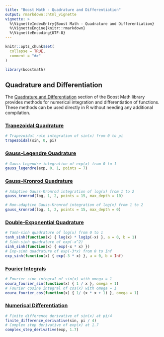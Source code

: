 ```yaml
---
title: "Boost Math - Quadrature and Differentiation"
output: rmarkdown::html_vignette
vignette: >
  %\VignetteIndexEntry{Boost Math - Quadrature and Differentiation}
  %\VignetteEngine{knitr::rmarkdown}
  %\VignetteEncoding{UTF-8}
---
```


```r
knitr::opts_chunk$set(
  collapse = TRUE,
  comment = "#>"
)
```

```r
library(boostmath)
```

## Quadrature and Differentiation

The [Quadrature and Differentiation](https://www.boost.org/doc/libs/1_87_0/libs/math/doc/html/quadrature.html) section of the Boost Math library provides methods for numerical integration and differentiation of functions. These methods can be used directly in R without needing any additional compilation.

### [Trapezoidal Quadrature](https://www.boost.org/doc/libs/1_87_0/libs/math/doc/html/math_toolkit/trapezoidal.html)

```r
# Trapezoidal rule integration of sin(x) from 0 to pi
trapezoidal(sin, 0, pi)
```

### [Gauss-Legendre Quadrature](https://www.boost.org/doc/libs/1_87_0/libs/math/doc/html/math_toolkit/gauss.html)

```r
# Gauss-Legendre integration of exp(x) from 0 to 1
gauss_legendre(exp, 0, 1, points = 7)
```

### [Gauss-Kronrod Quadrature](https://www.boost.org/doc/libs/1_87_0/libs/math/doc/html/math_toolkit/gauss_kronrod.html)

```r
# Adaptive Gauss-Kronrod integration of log(x) from 1 to 2
gauss_kronrod(log, 1, 2, points = 15, max_depth = 10)

# Non-adaptive Gauss-Kronrod integration of log(x) from 1 to 2
gauss_kronrod(log, 1, 2, points = 15, max_depth = 0)
```

### [Double-Exponential Quadrature](https://www.boost.org/doc/libs/1_87_0/libs/math/doc/html/math_toolkit/double_exponential.html)

```r
# Tanh-sinh quadrature of log(x) from 0 to 1
tanh_sinh(function(x) { log(x) * log1p(-x) }, a = 0, b = 1)
# Sinh-sinh quadrature of exp(-x^2)
sinh_sinh(function(x) { exp(-x * x) })
# Exp-sinh quadrature of exp(-3*x) from 0 to Inf
exp_sinh(function(x) { exp(-3 * x) }, a = 0, b = Inf)
```

### [Fourier Integrals](https://www.boost.org/doc/libs/1_87_0/libs/math/doc/html/math_toolkit/fourier_integrals.html)

```r
# Fourier sine integral of sin(x) with omega = 1
ooura_fourier_sin(function(x) { 1 / x }, omega = 1)
# Fourier cosine integral of cos(x) with omega = 1
ooura_fourier_cos(function(x) { 1/ (x * x + 1) }, omega = 1)
```

### [Numerical Differentiation](https://www.boost.org/doc/libs/1_87_0/libs/math/doc/html/math_toolkit/diff.html)

```r
# Finite difference derivative of sin(x) at pi/4
finite_difference_derivative(sin, pi / 4)
# Complex step derivative of exp(x) at 1.7
complex_step_derivative(exp, 1.7)
```
